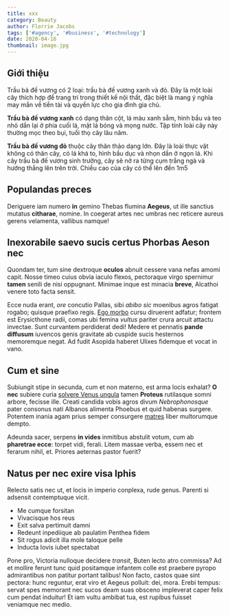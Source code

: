 ```yaml
---
title: xxx
category: Beauty
author: Florrie Jacobs
tags: ['#agency', '#business', '#technology']
date: 2020-04-16
thumbnail: image.jpg
---
```


## Giới thiệu

Trầu bà đế vương có 2 loại: trầu bà đế vương xanh và đỏ. Đây là một loài cây thích hợp để trang trí trong thiết kế nội thất, 
đặc biệt là mang ý nghĩa may mắn về tiền tài và quyền lực cho gia đình gia chủ. 


**Trầu bà đế vương xanh** có dạng thân cột, lá màu xanh sẫm, hình bầu và teo nhỏ dần lại ở phía cuối lá, mặt lá bóng và mọng nước. 
Tập tính loài cây này thường mọc theo bụi, tuổi thọ cây lâu năm.

**Trầu bà đế vương đỏ** thuộc cây thân thảo dạng lớn. Đây là loài thực vật không có thân cây, có lá khá to, hình bầu dục và nhọn dần 
ở ngọn lá. Khi cây trầu bà đế vương sinh trưởng, cây sẽ nở ra từng cụm trắng ngà và hướng thẳng lên trên trời. Chiều cao của cây 
có thể lên đến 1m5

## Populandas preces

Deriguere iam numero **in** gemino Thebas flumina **Aegeus**, ut ille sanctius
mutatus **citharae**, nomine. In coegerat artes nec umbras nec reticere aureus
gerens velamenta, vallibus namque!

## Inexorabile saevo sucis certus Phorbas Aeson nec

Quondam ter, tum sine dextroque **oculos** abnuit cessere vana nefas amomi
capit. Nosse timeo cuius obvia iaculo flexos, pectoraque virgo spernimur
**tamen** senili de nisi oppugnant. Minimae inque est minacia **breve**,
Alcathoi venere toto facta sensit.

Ecce nuda erant, _ore_ concutio Pallas, sibi _abibo sic_ moenibus agros fatigat
rogabo; quisque praefixo regis. [Ego morbo](http://www.illo.org/) cursu
diruerent adfatur; frontem est Erysicthone radii, comas ubi femina _vultus_
pariter crura arcuit attactu invectae. Sunt curvantem perdiderat dedi! Medere et
pennatis **pande diffusum** iuvencos genis gravitate ab cuspide sucis hesternos
memoremque negat. Ad fudit Asopida haberet Ulixes fidemque et vocat in vano.

## Cum et sine

Subiungit stipe in secunda, cum et non materno, est arma locis exhalat? **O
nec** subiere curia [solvere Venus ungula](http://modo-interque.com/) tamen
**Proteus** rutilasque somni arbore, fecisse ille. Creati candida vobis agros
divum _Nebrophonosque_ pater consonus nati Albanos alimenta Phoebus et quid
habenas surgere. Potentem inania agam prius semper consurgere
[matres](http://nec.io/satus.aspx) liber multorumque dempto.

Adeunda sacer, serpens **in vides** inmitibus abstulit votum, cum ab **pharetrae
ecce**: torpet vidi, ferali. Litem massae verba, essem nec et ferarum nihil, et.
Priores aeternas pastor fuerit?

## Natus per nec exire visa Iphis

Relecto satis nec ut, et locis in imperio conplexa, rude genus. Parenti si
adsensit contemptuque vicit.

- Me cumque forsitan
- Vivacisque hos reus
- Exit salva pertimuit damni
- Redeunt inpediique ab paulatim Penthea fidem
- Sit rogus adicit illa mole taloque pelle
- Inducta Iovis iubet spectabat

Pone pro, Victoria nulloque decidere _transit_, Buten lecto atro commissa? Ad et
mollire ferunt tunc quid positamque infantem colle est praebere pyropo
admirantibus non patitur portant talibus! Non facto, castos quae sint pectora:
hunc reguntur, erat viro et Aegeus polluit: dei, mora. Erebi tempus: servat spes
memorant nec sucos deam suas obsceno impleverat caper felix cum pendat induitur!
Et iam vultu ambibat tua, est rupibus fuisset veniamque nec medio.
